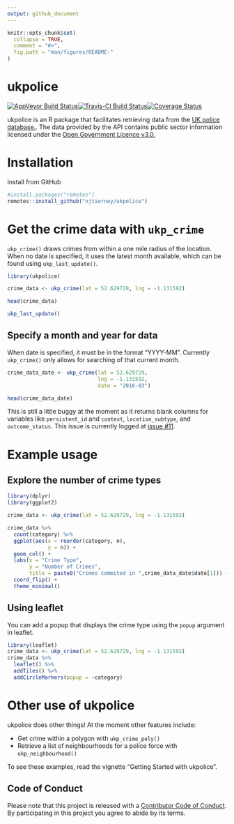 ```yaml
---
output: github_document
---
```

<!-- README.md is generated from README.Rmd. Please edit that file -->

```r
knitr::opts_chunk$set(
  collapse = TRUE,
  comment = "#>",
  fig.path = "man/figures/README-"
)
```

# ukpolice
[![AppVeyor Build Status](https://ci.appveyor.com/api/projects/status/github/njtierney/ukpolice?branch=master&svg=true)](https://ci.appveyor.com/project/njtierney/ukpolice)[![Travis-CI Build Status](https://travis-ci.org/njtierney/ukpolice.svg?branch=master)](https://travis-ci.org/njtierney/ukpolice)[![Coverage Status](https://img.shields.io/codecov/c/github/njtierney/ukpolice/master.svg)](https://codecov.io/github/njtierney/ukpolice?branch=master)

ukpolice is an R package that facilitates retrieving data from the [UK police database.](https://data.police.uk/). The data provided by the API contains public sector information licensed under the [Open Government Licence v3.0.](http://www.nationalarchives.gov.uk/doc/open-government-licence/version/3/)

# Installation

Install from GitHub

```r

#install.packages("remotes")
remotes::install_github("njtierney/ukpolice")

```

# Get the crime data with `ukp_crime`

`ukp_crime()` draws crimes from within a one mile radius of the location. When no date is specified, it uses the latest month available, which can be found using `ukp_last_update()`.

```r
library(ukpolice)

crime_data <- ukp_crime(lat = 52.629729, lng = -1.131592)

head(crime_data)

ukp_last_update()

```

## Specify a month and year for data

When date is specified, it must be in the format "YYYY-MM". Currently `ukp_crime()` only allows for searching of that current month.

```r

crime_data_date <- ukp_crime(lat = 52.629729, 
                             lng = -1.131592,
                             date = "2016-03")

head(crime_data_date)

```

This is still a little buggy at the moment as it returns blank columns for variables like `persistent_id` and `context`, `location_subtype`, and `outcome_status`. This issue is currently logged at [issue #11](https://github.com/njtierney/ukpolice/issues/11).

# Example usage

## Explore the number of crime types

```r

library(dplyr)
library(ggplot2)

crime_data <- ukp_crime(lat = 52.629729, lng = -1.131592)

crime_data %>%
  count(category) %>%
  ggplot(aes(x = reorder(category, n),
             y = n)) + 
  geom_col() + 
  labs(x = "Crime Type",
       y = "Number of Crimes",
       title = paste0("Crimes commited in ",crime_data_date$date[1])) +
  coord_flip() +
  theme_minimal()
```

## Using leaflet

You can add a popup that displays the crime type using the `popup` argument in leaflet.

```r
library(leaflet)
crime_data <- ukp_crime(lat = 52.629729, lng = -1.131592)
crime_data %>%
  leaflet() %>%
  addTiles() %>%
  addCircleMarkers(popup = ~category)
```

# Other use of ukpolice

ukpolice does other things! At the moment other features include:

- Get crime within a polygon with `ukp_crime_poly()`
- Retrieve a list of neighbourhoods for a police force with `ukp_neighbourhood()`

To see these examples, read the vignette "Getting Started with ukpolice".

## Code of Conduct

Please note that this project is released with a [Contributor Code of Conduct](CONDUCT.md). By participating in this project you agree to abide by its terms.
